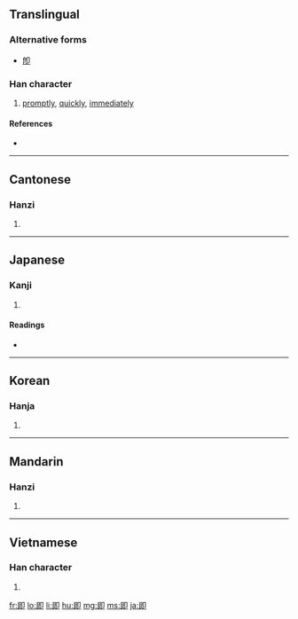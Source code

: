{{also|卽}}
==Translingual==

===Alternative forms===
* [[卽]]

===Han character===
{{Han char|rn=26|rad=卩|as=05|sn=7|four=7772<sub>0</sub>|canj=日戈尸中 (AISL)}}

# [[promptly]], [[quickly]], [[immediately]]

====References====
* {{Han ref|kx=0159.180|dkj=02855|dj=0364.070|hdz=10314.020|uh=5373|ud=21363|bh=A759|bd=42841}}

----

==Cantonese==

===Hanzi===
{{yue-hanzi|jyut=|y=jik1}}

# {{defn|Cantonese|sort=卩05}}

----

==Japanese==

===Kanji===
{{ja-kanji|grade=c|rs=卩05}}

# {{defn|Japanese}}

====Readings====
* {{ja-readings|on=[[そく]] (soku), [[しょく]] (shoku)|kun=[[つく]] (tsuku), [[すなわち]] (sunawachi), [[もし]] (moshi)}}

----

==Korean==

===Hanja===
{{ko-hanja|hangeul=즉|rv=jeuk|mr=chŭk}}

# {{defn|Korean|sort=卩05}}

----

==Mandarin==

===Hanzi===
{{cmn-hanzi|pin=[[jí]] ([[ji2]])|wg=chi<sup>2</sup>}}

# {{defn|Mandarin|sort=卩05}}

----

==Vietnamese==

===Han character===
{{vi-hantu|[[tức]]|rs=卩05}}

# {{defn|Vietnamese|sort=卩05}}

[[fr:即]]
[[lo:即]]
[[li:即]]
[[hu:即]]
[[mg:即]]
[[ms:即]]
[[ja:即]]